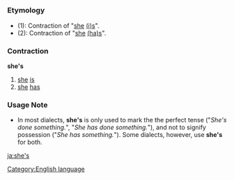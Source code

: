 =={{en}}==
[[Category:English language]]
===Etymology===
*(1): Contraction of "[[she]] [[is|(i)s]]".
*(2): Contraction of "[[she]] [[has|(ha)s]]".
===Contraction===
'''she's'''

#[[she]] [[is]]
#[[she]] [[has]]
===Usage Note===
*In most dialects, '''she's''' is only used to mark the the perfect tense ("''She's done something.''", "''She has done something.''"), and not to signify possession ("''She has something.''"). Some dialects, however, use '''she's''' for both.

[[ja:she's]]